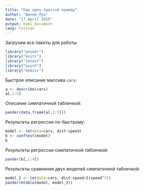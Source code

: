```yaml
---
title: "Еще один простой пример"
author: "Винни-Пух"
date: "17 April 2015"
output: html_document
lang: russian
---
```


<!--
Esli russkie bukvi prevratilis v krakozyabri to:
File --- Reopen with encoding --- UTF-8 --- set as default --- ok
-->


Загрузим все пакеты для работы

```r
library("pander")
library("knitr")
library("lmtest")
library("psych")
library("memisc")
```

Быстрое описание массива `cars`:

```r
a <- describe(cars)
a[,1:5]
```

Описание симпатичной табличкой:

```r
pander(data.frame(a[,1:5]))
```

Результаты регрессии по-быстрому:

```r
model <- lm(data=cars, dist~speed)
b <- coeftest(model)
b
```

Результаты регрессии симпатичной табличкой:
```r
pander(b[,1:4])
```


Результаты сравнения двух моделей симпатичной табличкой:
```r
model_2 <- lm(data=cars, dist~speed+I(speed^2))
pander(mtable(model, model_2))
```


